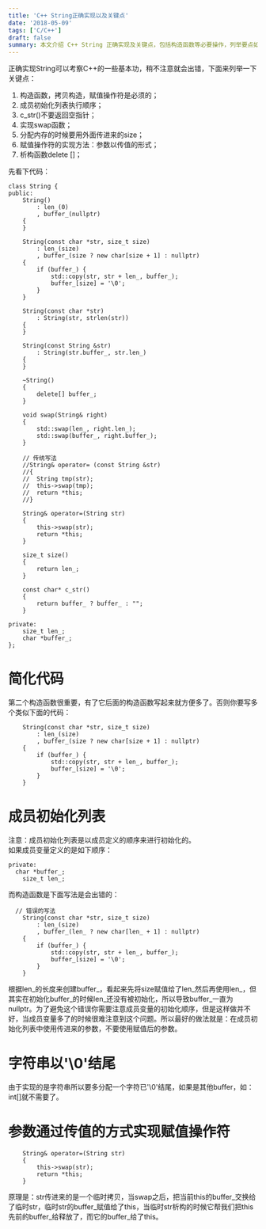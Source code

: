 ```yaml
---
title: 'C++ String正确实现以及关键点'
date: '2018-05-09'
tags: ['C/C++']
draft: false
summary: 本文介绍 C++ String 正确实现及关键点，包括构造函数等必要操作，列举要点如成员初始化列表顺序等，还给出简化代码及相关注意事项，如字符串需以'\0'结尾、赋值操作符参数传值等。 
---
```


正确实现String可以考察C++的一些基本功，稍不注意就会出错，下面来列举一下关键点：
1. 构造函数，拷贝构造，赋值操作符是必须的；
2. 成员初始化列表执行顺序；
3. c_str()不要返回空指针；
4. 实现swap函数；
5. 分配内存的时候要用外面传进来的size；
6. 赋值操作符的实现方法：参数以传值的形式；
7. 析构函数delete []；

先看下代码：
```
class String {
public:
	String() 
		: len_(0)
		, buffer_(nullptr) 
	{
	}

	String(const char *str, size_t size)
		: len_(size)
		, buffer_(size ? new char[size + 1] : nullptr)
	{
		if (buffer_) {
			std::copy(str, str + len_, buffer_);
			buffer_[size] = '\0';
		}
	}

	String(const char *str)
		: String(str, strlen(str))
	{
	}

	String(const String &str)
		: String(str.buffer_, str.len_)
	{
	}

	~String()
	{
		delete[] buffer_;
	}

	void swap(String& right) 
	{
		std::swap(len_, right.len_);
		std::swap(buffer_, right.buffer_);
	}

	// 传统写法
	//String& operator= (const String &str)
	//{
	//	String tmp(str);
	//	this->swap(tmp);
	//	return *this;
	//}

	String& operator=(String str)
	{
		this->swap(str);
		return *this;
	}

	size_t size()
	{
		return len_;
	}

	const char* c_str()
	{
		return buffer_ ? buffer_ : "";
	}

private:
	size_t len_;
	char *buffer_;
};
```

# 简化代码
第二个构造函数很重要，有了它后面的构造函数写起来就方便多了。否则你要写多个类似下面的代码：
```
	String(const char *str, size_t size)
		: len_(size)
		, buffer_(size ? new char[size + 1] : nullptr)
	{
		if (buffer_) {
			std::copy(str, str + len_, buffer_);
			buffer_[size] = '\0';
		}
	}
```

# 成员初始化列表
注意：成员初始化列表是以成员定义的顺序来进行初始化的。  
如果成员变量定义的是如下顺序：
```
private:
  char *buffer_;
	size_t len_;
```
而构造函数是下面写法是会出错的：
```
  // 错误的写法
	String(const char *str, size_t size)
		: len_(size)
		, buffer_(len_ ? new char[len_ + 1] : nullptr)
	{
		if (buffer_) {
			std::copy(str, str + len_, buffer_);
			buffer_[size] = '\0';
		}
	}
```
根据len_的长度来创建buffer_，看起来先将size赋值给了len_然后再使用len_，但其实在初始化buffer_的时候len_还没有被初始化，所以导致buffer_一直为nullptr。为了避免这个错误你需要注意成员变量的初始化顺序，但是这样做并不好，当成员变量多了的时候很难注意到这个问题。所以最好的做法就是：在成员初始化列表中使用传进来的参数，不要使用赋值后的参数。

# 字符串以'\0'结尾
由于实现的是字符串所以要多分配一个字符已'\0'结尾，如果是其他buffer，如：int[]就不需要了。

# 参数通过传值的方式实现赋值操作符
```
	String& operator=(String str)
	{
		this->swap(str);
		return *this;
	}
```
原理是：str传进来的是一个临时拷贝，当swap之后，把当前this的buffer_交换给了临时str，临时str的buffer_赋值给了this，当临时str析构的时候它帮我们把this先前的buffer_给释放了，而它的buffer_给了this。